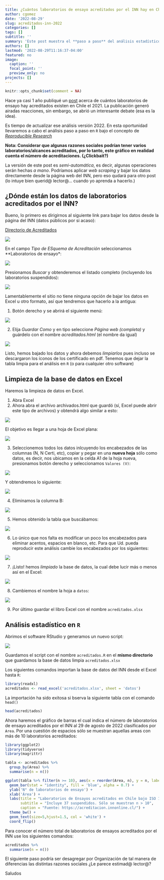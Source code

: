 ```yaml
---
title: ¿Cuántos laboratorios de ensayo acreditados por el INN hay en Chile? Versión 2022
author: cgomez
date: '2022-08-29'
slug: acreditados-inn-2022
categories: []
tags: []
subtitle: ''
summary: 'Este post muestra el **paso a paso** del análisis estadístico en R, sobre los laboratorios de ensayos acreditados hasta agosto de 2022'
authors: []
lastmod: '2022-08-29T11:16:37-04:00'
featured: no
image:
  caption: ''
  focal_point: ''
  preview_only: no
projects: []
---
```


```r
knitr::opts_chunk$set(comment = NA)
```

Hace ya casi 1 año publiqué un [post](https://www.linkedin.com/posts/cjgomezs_acreditados-activity-6856380114675011584-7hnO?utm_source=share&utm_medium=member_desktop) acerca de cuántos laboratorios de ensayo hay acreditados existen en Chile el 2021. La publicación generó airadas reacciones, sin embargo, se abrió un interesante debate (esa es la idea).

Es tiempo de actualizar ese análisis versión 2022. En esta oportunidad llevaremos a cabo el 
análisis paso a paso en `R` bajo el concepto de [*Reproducible Research*](https://esajournals.onlinelibrary.wiley.com/doi/10.1002/bes2.1801)

**Nota: Considerar que algunas razones sociales podrían tener varios laboratorios/alcances
acreditados, por lo tanto, este gráfico en realidad cuenta el número de acreditaciones.
(¿Clickbait?)**

La versión de este post es *semi-automática*, es decir, algunas operaciones serán 
hechas *a mano*. Podríamos aplicar *web scraping* y bajar los datos directamente desde la página web del INN, pero eso qudará para otro post (lo intuye bien querid@ lector@... cuando yo aprenda a hacerlo.)

## ¿Dónde están los datos de laboratorios acreditados por el INN?

Bueno, lo primero es dirigirnos al siguiente link para bajar los datos desde la
página del INN (datos públicos por si acaso):

[Directorio de Acreditados](https://acreditacion.innonline.cl/)

![](acreditados.png)

En el campo *Tipo de ESquema de Acreditación* seleccionamos **Laboratorios de ensayo*:


![](acreditados2.png)

Presionamos *Buscar* y obtenderemos el listado completo (incluyendo los laboratorios suspendidos):

![](acreditados3.png)

Lamentablemente el sitio no tiene ninguna opción de bajar los datos en Excel u
otro formato, así que tendremos que hacerlo a la antigua:

1. Botón derecho y se abrirá el siguiente menú:

![](acreditados4.png)


2. Elija *Guardar Como* y en tipo seleccione *Página web (completa)* y guárdelo
con el nombre *acreditados.html* (el nombre da igual)

![](acreditados5.png)

Listo, hemos bajado los datos y ahora debemos *limpiarlos* pues incluso se 
descargaron los íconos de los certificado en pdf. Tenemos que dejar la tabla 
limpia para el análisis en `R` (o para cualquier otro software)

## Limpieza de la base de datos en Excel

Haremos la limpieza de datos en Excel. 

1. Abra Excel 
2. Ahora abra el archivo archivados.html que guardó (sí, Excel puede abrir este tipo de archivos) y obtendrá algo similar a esto:

![](acreditados6.png)

El objetivo es llegar a una hoja de Excel plana:

![](acreditados7.png)

3. Seleccionemos todos los datos inlcuyendo los encabezados de las columnas 
(N, N Certi, etc), copiar y pegar en una **nueva hoja** sólo como datos, es decir,
nos ubicamos en la celda A1 de la hoja nueva, presionamos botón derecho y seleccionamos
`Valores (V)`:

![](index.es_insertimage_2.png)

Y obtendremos lo siguiente:

![](index.es_insertimage_3.png)

4. Eliminamos la columna B:

![](index.es_insertimage_4.png)

5. Hemos obtenido la tabla que buscábamos:

![](index.es_insertimage_5.png)

6. Lo único que nos falta es modificar un poco los encabezados para eliminar
acentos, espacios en blanco, etc. Para que Ud. pueda reproducir este análisis
cambie los encabezados por los siguientes:

![](index.es_insertimage_6.png)

7. ¡Listo! hemos *limpiado* la base de datos, la cual debe lucir más o menos así 
en el Excel:

![](index.es_insertimage_7.png)

8. Cambiemos el nombre la hoja a `datos`:

![](index.es_insertimage_8.png)

9. Por último guardar el libro Excel con el nombre `acreditados.xlsx`


## Análisis estadístico en `R`

Abrimos el software RStudio y generamos un nuevo script:

![](index.es_insertimage_9.png)

Guardamos el script con el nombre `acreditados.R` en el **mismo directorio**
que guardamos la base de datos limpia `acreditados.xlsx`

Los siguientes comandos importan la base de datos del INN desde el Excel hasta `R`:

```r
library(readxl)
acreditados <- read_excel('acreditados.xlsx', sheet = 'datos')

```

La importación ha sido exitosa si bserva la siguiente tabla con el comando `head()`

```r
head(acreditados)
```

Ahora haremos el gráfico de barras el cual indica el número de laboratorios de 
ensayo acreditados por el INN al 29 de agosto de 2022 clasificados por `Area`.
Por una cuestión de espacios sólo se muestran aquellas areas con más de 10 laboratorios
acreditados:


```r
library(ggplot2)
library(tidyverse)
library(magrittr)

tabla <- acreditados %>% 
  group_by(Area) %>% 
  summarise(n = n())

ggplot(tabla %>% filter(n >= 10), aes(x = reorder(Area, n), y = n, label = n)) +
  geom_bar(stat = "identity", fill = 'blue', alpha = 0.7) +
  ylab('N° de laboratorios de ensayo') +
  xlab('Área') +
  labs(title = "Laboratorios de Ensayos acreditados en Chile bajo ISO 17025 por área N = 804",
       subtitle = "Incluye 37 suspendidos. Sólo se muestran n > 10",
       caption = "Fuente: https://acreditacion.innonline.cl/") +
  theme_bw() +
  geom_text(size=5,hjust=1.5, col = 'white') +
  coord_flip()
```

Para conocer el número total de laboratorios de ensayos acreditados por el INN 
use los siguientes comandos:


```r
acreditados %>% 
  summarise(n = n())
```


El siguiente paso podría ser desagregar por Organización de tal manera de 
diferencias las distintas razones sociales ¿Le parece estimad@ lector@?

Saludos






